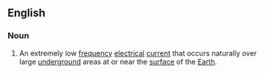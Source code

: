 ==English==

===Noun===
{{wikipedia}}
{{head|en|noun|head=[[telluric]] [[current]]}}

# An extremely low [[frequency]] [[electrical]] [[current]] that occurs naturally over large [[underground]] areas at or near the [[surface]] of the [[Earth]].